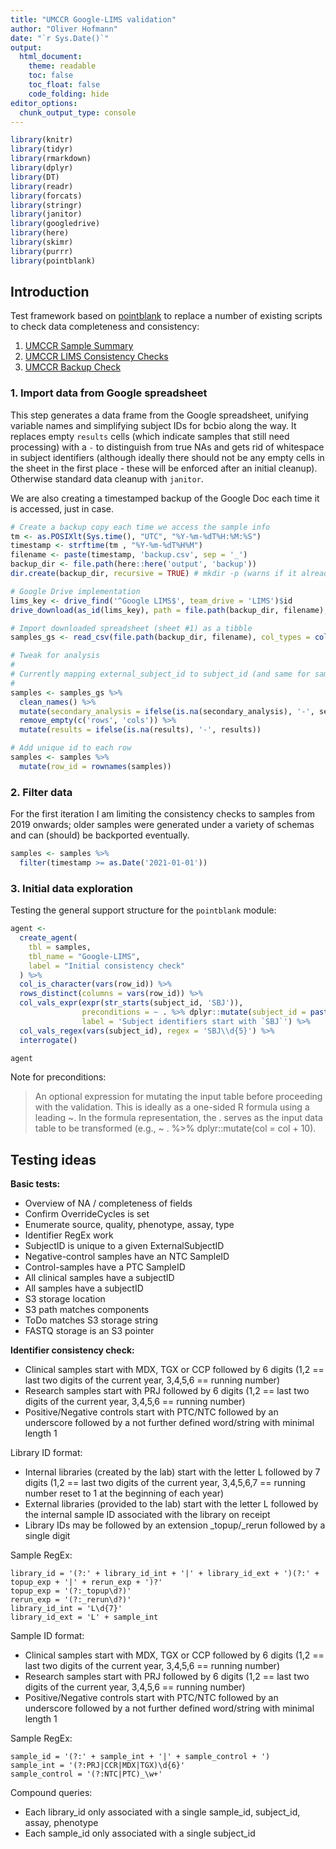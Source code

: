 ```yaml
---
title: "UMCCR Google-LIMS validation"
author: "Oliver Hofmann"
date: "`r Sys.Date()`"
output:
  html_document:
    theme: readable
    toc: false
    toc_float: false
    code_folding: hide
editor_options: 
  chunk_output_type: console
---
```


```r
library(knitr)
library(tidyr)
library(rmarkdown)
library(dplyr)
library(DT)
library(readr)
library(forcats)
library(stringr)
library(janitor)
library(googledrive)
library(here)
library(skimr)
library(purrr)
library(pointblank)
```

## Introduction

Test framework based on [pointblank](https://github.com/rich-iannone/pointblank
) to replace a number of existing scripts to check data completeness and consistency:

1. [UMCCR Sample Summary](bcbioSetup.html)
1. [UMCCR LIMS Consistency Checks](checkLims.html)
1. [UMCCR Backup Check](verifyBackup.html)


### 1. Import data from Google spreadsheet

This step generates a data frame from the Google spreadsheet, unifying variable names and simplifying subject IDs for bcbio along the way. It replaces empty `results` cells (which indicate samples that still need processing) with a `-` to distinguish from true NAs and gets rid of whitespace in subject identifiers (although ideally there should not be any empty cells in the sheet in the first place - these will be enforced after an initial cleanup). Otherwise standard data cleanup with `janitor`. 

We are also creating a timestamped backup of the Google Doc each time it is accessed, just in case.

```r
# Create a backup copy each time we access the sample info
tm <- as.POSIXlt(Sys.time(), "UTC", "%Y-%m-%dT%H:%M:%S")
timestamp <- strftime(tm , "%Y-%m-%dT%H%M")
filename <- paste(timestamp, 'backup.csv', sep = '_')
backup_dir <- file.path(here::here('output', 'backup'))
dir.create(backup_dir, recursive = TRUE) # mkdir -p (warns if it already exists):

# Google Drive implementation
lims_key <- drive_find('^Google LIMS$', team_drive = 'LIMS')$id
drive_download(as_id(lims_key), path = file.path(backup_dir, filename), overwrite = TRUE)

# Import downloaded spreadsheet (sheet #1) as a tibble
samples_gs <- read_csv(file.path(backup_dir, filename), col_types = cols(.default = "c", Run = "d"))

# Tweak for analysis
#
# Currently mapping external_subject_id to subject_id (and same for sample id)
#
samples <- samples_gs %>%
  clean_names() %>%
  mutate(secondary_analysis = ifelse(is.na(secondary_analysis), '-', secondary_analysis)) %>%
  remove_empty(c('rows', 'cols')) %>%
  mutate(results = ifelse(is.na(results), '-', results))

# Add unique id to each row
samples <- samples %>%
  mutate(row_id = rownames(samples))
```

### 2. Filter data

For the first iteration I am limiting the consistency checks to samples from 2019 onwards; older samples were generated under a variety of schemas and can (should) be backported eventually.

```r
samples <- samples %>% 
  filter(timestamp >= as.Date('2021-01-01'))
```

### 3. Initial data exploration

Testing the general support structure for the `pointblank` module:

```r
agent <-
  create_agent(
    tbl = samples,
    tbl_name = "Google-LIMS",
    label = "Initial consistency check"
  ) %>%
  col_is_character(vars(row_id)) %>%
  rows_distinct(columns = vars(row_id)) %>%
  col_vals_expr(expr(str_starts(subject_id, 'SBJ')),
                preconditions = ~ . %>% dplyr::mutate(subject_id = paste('T', subject_id, sep='')),
                label = 'Subject identifiers start with `SBJ`') %>%
  col_vals_regex(vars(subject_id), regex = 'SBJ\\d{5}') %>%
  interrogate()

agent
```

Note for preconditions:

> An optional expression for mutating the input table before proceeding with the validation. This is ideally as a one-sided R formula using a leading ~. In the formula representation, the . serves as the input data table to be transformed (e.g., ~ . %>% dplyr::mutate(col = col + 10).


## Testing ideas

**Basic tests:**

* Overview of NA / completeness of fields
* Confirm OverrideCycles is set
* Enumerate source, quality, phenotype, assay, type
* Identifier RegEx work
* SubjectID is unique to a given ExternalSubjectID
* Negative-control samples have an NTC SampleID
* Control-samples have a PTC SampleID
* All clinical samples have a subjectID
* All samples have a subjectID
* S3 storage location
* S3 path matches components
* ToDo matches S3 storage string
* FASTQ storage is an S3 pointer

**Identifier consistency check:**

* Clinical samples start with MDX, TGX or CCP followed by 6 digits (1,2 == last two digits of the current year, 3,4,5,6 == running number)
* Research samples start with PRJ followed by 6 digits (1,2 == last two digits of the current year, 3,4,5,6 == running number)
* Positive/Negative controls start with PTC/NTC followed by an underscore followed by a not further defined word/string with minimal length 1

Library ID format:

* Internal libraries (created by the lab) start with the letter L followed by 7 digits (1,2 == last two digits of the current year, 3,4,5,6,7 == running number reset to 1 at the beginning of each year)
* External libraries (provided to the lab) start with the letter L followed by the internal sample ID associated with the library on receipt
* Library IDs may be followed by an extension _topup/_rerun followed by a single digit 

Sample RegEx:

```
library_id = '(?:' + library_id_int + '|' + library_id_ext + ')(?:' + topup_exp + '|' + rerun_exp + ')?'
topup_exp = '(?:_topup\d?)'
rerun_exp = '(?:_rerun\d?)'
library_id_int = 'L\d{7}'
library_id_ext = 'L' + sample_int
```

Sample ID format:

* Clinical samples start with MDX, TGX or CCP followed by 6 digits (1,2 == last two digits of the current year, 3,4,5,6 == running number)
* Research samples start with PRJ followed by 6 digits (1,2 == last two digits of the current year, 3,4,5,6 == running number)
* Positive/Negative controls start with PTC/NTC followed by an underscore followed by a not further defined word/string with minimal length 1

Sample RegEx:

```
sample_id = '(?:' + sample_int + '|' + sample_control + ')
sample_int = '(?:PRJ|CCR|MDX|TGX)\d{6}'
sample_control = '(?:NTC|PTC)_\w+'
```

Compound queries:

* Each library_id only associated with a single sample_id, subject_id, assay, phenotype
* Each sample_id only associated with a single subject_id
